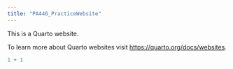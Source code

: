 ```yaml
---
title: "PA446_PracticeWebsite"
---
```


This is a Quarto website.

To learn more about Quarto websites visit <https://quarto.org/docs/websites>.

```r
1 + 1
```
